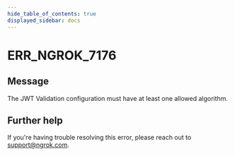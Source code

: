 ```yaml
---
hide_table_of_contents: true
displayed_sidebar: docs
---
```



# ERR_NGROK_7176

## Message

The JWT Validation configuration must have at least one allowed algorithm.

<ErrorDetails error="err_ngrok_7176" />

## Further help

If you're having trouble resolving this error, please reach out to [support@ngrok.com](mailto:support@ngrok.com?subject=Help%20with%20ERR_NGROK_7176).
